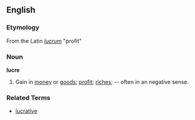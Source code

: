 == English ==
=== Etymology ===
From the Latin ''[[lucrum]]'' "profit"
=== Noun ===
'''lucre'''
# Gain in [[money]] or [[goods]]; [[profit]]; [[riches]]; -- often in an negative sense.

=== Related Terms ===
*[[lucrative]]